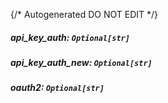 {/* Autogenerated DO NOT EDIT  */}
##### **api_key_auth:** `Optional[str]`

##### **api_key_auth_new:** `Optional[str]`

##### **oauth2:** `Optional[str]`

